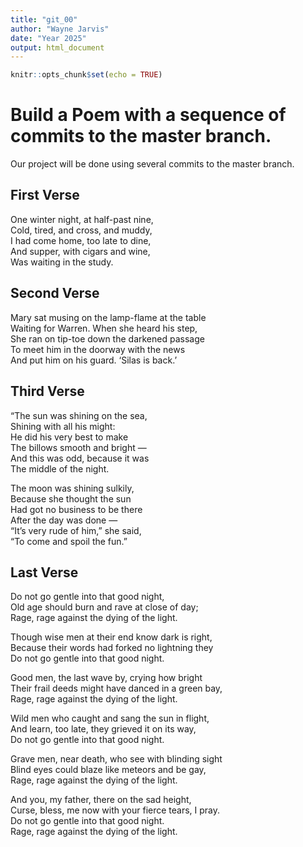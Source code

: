 ```yaml
---
title: "git_00"
author: "Wayne Jarvis"
date: "Year 2025"
output: html_document
---
```


```r
knitr::opts_chunk$set(echo = TRUE)
```
# Build a Poem with a sequence of commits to the master branch.
Our project will be done using several commits to the master branch.
<!-- Do not modify or change any text in "!--" bracketed areas such as this --- these are instructions to
you, if you change any of this the git program will notice it and compromise your git merging strategy !-->

## First Verse 
<!--Put the first five lines of a poem by Lewis Carrol in this section!-->
One winter night, at half-past nine,  
Cold, tired, and cross, and muddy,  
I had come home, too late to dine,  
And supper, with cigars and wine,  
Was waiting in the study.  

## Second Verse
<!--Put the first five lines of a poem by Robert Frost here!-->
Mary sat musing on the lamp-flame at the table  
Waiting for Warren. When she heard his step,  
She ran on tip-toe down the darkened passage  
To meet him in the doorway with the news  
And put him on his guard. ‘Silas is back.’  

## Third Verse
<!--Put the first two verses of The Walrus and the Carpenter here!-->
"The sun was shining on the sea,  
Shining with all his might:  
He did his very best to make  
The billows smooth and bright —  
And this was odd, because it was  
The middle of the night.  

The moon was shining sulkily,  
Because she thought the sun  
Had got no business to be there  
After the day was done —  
"It's very rude of him," she said,  
"To come and spoil the fun."  

## Last Verse
<!--Put a short poem of your choice 8-20 lines,here!-->
Do not go gentle into that good night,  
Old age should burn and rave at close of day;  
Rage, rage against the dying of the light.  

Though wise men at their end know dark is right,  
Because their words had forked no lightning they  
Do not go gentle into that good night.  

Good men, the last wave by, crying how bright  
Their frail deeds might have danced in a green bay,  
Rage, rage against the dying of the light.  

Wild men who caught and sang the sun in flight,  
And learn, too late, they grieved it on its way,  
Do not go gentle into that good night.  

Grave men, near death, who see with blinding sight  
Blind eyes could blaze like meteors and be gay,  
Rage, rage against the dying of the light.  

And you, my father, there on the sad height,  
Curse, bless, me now with your fierce tears, I pray.  
Do not go gentle into that good night.  
Rage, rage against the dying of the light.  